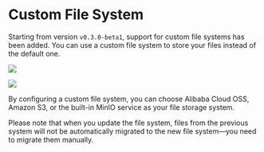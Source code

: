 
# Custom File System

Starting from version `v0.3.0-beta1`, support for custom file systems has been added. You can use a custom file system to store your files instead of the default one.

![](https://qingyon-revornix-public.oss-cn-beijing.aliyuncs.com/images/202507241728083.png)

![](https://qingyon-revornix-public.oss-cn-beijing.aliyuncs.com/images/202507241731257.png)

By configuring a custom file system, you can choose Alibaba Cloud OSS, Amazon S3, or the built-in MinIO service as your file storage system.

Please note that when you update the file system, files from the previous system will not be automatically migrated to the new file system—you need to migrate them manually.